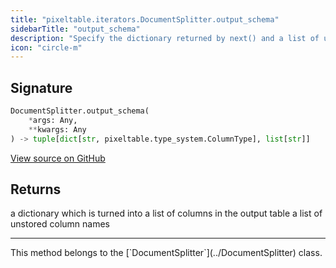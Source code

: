 ```yaml
---
title: "pixeltable.iterators.DocumentSplitter.output_schema"
sidebarTitle: "output_schema"
description: "Specify the dictionary returned by next() and a list of unstored column names"
icon: "circle-m"
---
```

## Signature

```python
DocumentSplitter.output_schema(
    *args: Any,
    **kwargs: Any
) -> tuple[dict[str, pixeltable.type_system.ColumnType], list[str]]
```

<a href="https://github.com/pixeltable/pixeltable/blob/main/pixeltable/iterators/document.py#L189" target="_self">View source on GitHub</a>

## Returns

a dictionary which is turned into a list of columns in the output table a list of unstored column names



---

<Note>
This method belongs to the [`DocumentSplitter`](../DocumentSplitter) class.
</Note>
